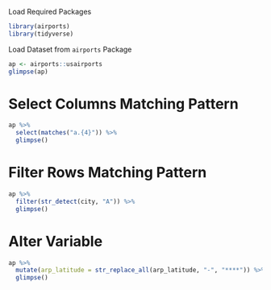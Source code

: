 Load Required Packages
```r
library(airports)
library(tidyverse)
```

Load Dataset from `airports` Package
```r
ap <- airports::usairports
glimpse(ap)
```

# Select Columns Matching Pattern
```r
ap %>% 
  select(matches("a.{4}")) %>% 
  glimpse()
```

# Filter Rows Matching Pattern
```r
ap %>% 
  filter(str_detect(city, "A")) %>% 
  glimpse()
```

# Alter Variable
```r
ap %>% 
  mutate(arp_latitude = str_replace_all(arp_latitude, "-", "****")) %>% 
  glimpse()
```
















